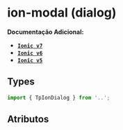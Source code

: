 
<Meta of={dialogStories} />

# ion-modal (dialog)

**Documentação Adicional:**

- **[`Ionic v7`](https://ionicframework.com/docs/api/modal)**
- **[`Ionic v6`](https://ionicframework.com/docs/v6/api/modal)**
- **[`Ionic v5`](https://ionicframework.com/docs/v5/api/modal)**

## Types

```ts
import { TpIonDialog } from '..';
```

## Atributos

<Canvas of={dialogStories.Default} />
<Controls of={dialogStories.Default} />

